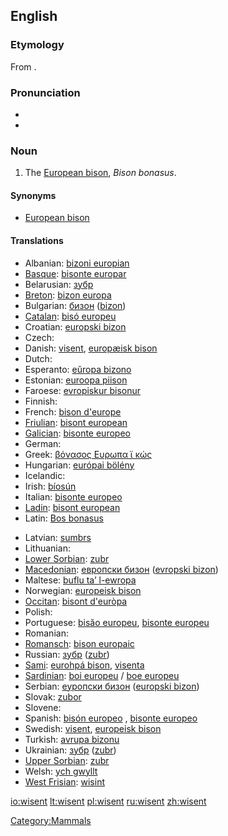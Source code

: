 {{wikipedia}}
==English==

===Etymology===
From {{etyl|de}} {{term|Wisent}}.

===Pronunciation===
* {{IPA|/ˈwɪzənt/}}
* {{IPA|/ˈviːzənt/}}

===Noun===
{{en-noun}}

# The [[European bison]], ''Bison bonasus''.

====Synonyms====
* [[European bison]]

====Translations====
{{trans-top|The European bison, ''Bison bonasus''}}
* Albanian: [[bizoni europian]]
* [[Basque]]: [[bisonte europar]]
* Belarusian: [[зубр]]
* [[Breton]]: [[bizon europa]]
* Bulgarian: [[бизон]] ([[bizon]])
* [[Catalan]]: [[bisó europeu]]
* Croatian: [[europski bizon]]
* Czech: {{t-|cs|zubr}}
* Danish: [[visent]], [[europæisk bison]]
* Dutch: {{t-|nl|wisent|m}}
* Esperanto: [[eŭropa bizono]]
* Estonian: [[euroopa piison]]
* Faroese: [[evropiskur bisonur]]
* Finnish: {{t-|fi|visentti}}
* French: [[bison d'europe]] {{m}}
* [[Friulian]]: [[bisont european]]
* [[Galician]]: [[bisonte europeo]]
* German: {{t+|de|Wisent|m}}
* Greek: [[βόνασος Ευρωπα ϊ κώς]] '' ''
* Hungarian: [[európai bölény]]
* Icelandic: {{t|is|evrópskur vísundur|m}}
* Irish: [[bíosún]]
* Italian: [[bisonte europeo]] '' ''
* [[Ladin]]: [[bisont european]]
* Latin: [[Bos bonasus]] '' ''
{{trans-mid}}
* Latvian: [[sumbrs]]
* Lithuanian: {{t+|lt|stumbras|xs=Lithuanian}}
* [[Lower Sorbian]]: [[zubr]]
* [[Macedonian]]: [[европски бизон]] ([[evropski bizon]])
* Maltese: [[buflu ta’ l-ewropa]]
* Norwegian: [[europeisk bison]]
* [[Occitan]]: [[bisont d'euròpa]]
* Polish: {{t+|pl|żubr|m}}
* Portuguese: [[bisăo europeu]], [[bisonte europeu]]
* Romanian: {{t+|ro|zimbru}}
* [[Romansch]]: [[bison europaic]]
* Russian: [[зубр]] ([[zubr]]) '' ''
* [[Sami]]: [[eurohpá bison]], [[visenta]]
* [[Sardinian]]: [[boi europeu]] / [[boe europeu]]
* Serbian: [[еуропски бизон]] ([[europski bizon]])
* Slovak: [[zubor]]
* Slovene: {{t-|sl|zober}}
* Spanish: [[bisón europeo]] {{m}}, [[bisonte europeo]] {{m}}
* Swedish: [[visent]], [[europeisk bison]]
* Turkish: [[avrupa bizonu]]
* Ukrainian: [[зубр]] ([[zubr]])
* [[Upper Sorbian]]: [[zubr]]
* Welsh: [[ych gwyllt]]
* [[West Frisian]]: [[wisint]]
{{trans-bottom}}

[[Category:Mammals]]

[[io:wisent]]
[[lt:wisent]]
[[pl:wisent]]
[[ru:wisent]]
[[zh:wisent]]